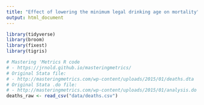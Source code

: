 ```yaml
---
title: "Effect of lowering the minimum legal drinking age on mortality"
output: html_document
---
```


```r
library(tidyverse)
library(broom)
library(fixest)
library(tigris)

# Mastering 'Metrics R code
# - https://jrnold.github.io/masteringmetrics/
# Original Stata file:
# - http://masteringmetrics.com/wp-content/uploads/2015/01/deaths.dta
# Original Stata .do file:
# - http://masteringmetrics.com/wp-content/uploads/2015/01/analysis.do
deaths_raw <- read_csv("data/deaths.csv")
```
